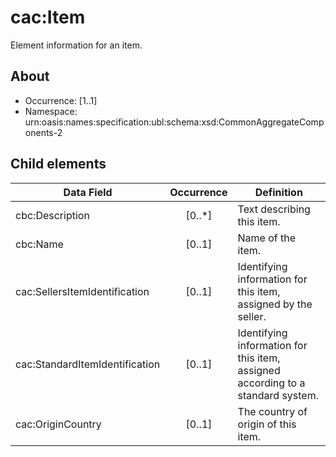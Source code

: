 # cac:Item
Element information for an item.

## About
* Occurrence: [1..1]
* Namespace: urn:oasis:names:specification:ubl:schema:xsd:CommonAggregateComponents-2


## Child elements

| Data Field                             | Occurrence | Definition                                                                                                         |
|----------------------------------------|:----------:|--------------------------------------------------------------------------------------------------------------------|
| cbc:Description                       |   [0..*]   | Text describing this item.    
| cbc:Name                              |   [0..1]   | Name of the item.                                                                                 |                                                 |
| cac:SellersItemIdentification        |   [0..1]   | Identifying information for this item, assigned by the seller.                                                     |
| cac:StandardItemIdentification      |   [0..1]   | Identifying information for this item, assigned according to a standard system.                                    |
| cac:OriginCountry                    |   [0..1]   | The country of origin of this item.                                                                                |
